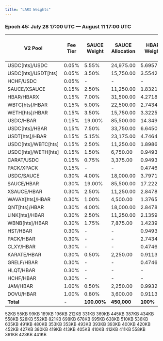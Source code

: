 ```yaml
---
title: "LARI Weights"
---
```


### **Epoch 45: July 28 17:00 UTC — August 11 17:00 UTC**

| V2 Pool             | Fee Tier | SAUCE Weight | SAUCE Allocation | HBAR Weight | HBAR Allocation | PACK Weight | PACK Allocation | HLiquity HBAR Grant Weight | HLiquity HBAR Grant Allocation |
| ------------------- | -------- | ------------ | ---------------- | ----------- | --------------- | ----------- | --------------- | -------------------------- | ------------------------------ |
| USDC[hts]/USDC      | 0.05%    | 5.55%        | 24,975.00        | 5.6957%     | 3,559.81        | -           | -               |                            |                                |
| USDC[hts]/USDT[hts] | 0.05%    | 3.50%        | 15,750.00        | 3.5542%     | 2,221.38        | -           | -               |                            |                                |
| HCHF/USDC           | 0.05%    | -            | -                | -           | -               | -           | -               | 52.00%                     | 3,074.08                       |
| SAUCE/XSAUCE        | 0.15%    | 2.50%        | 11,250.00        | 1.8321%     | 1,145.06        | -           | -               |                            |                                |
| HBAR/HBARX          | 0.15%    | 7.00%        | 31,500.00        | 4.2718%     | 2,669.88        | -           | -               |                            |                                |
| WBTC[hts]/HBAR      | 0.15%    | 5.00%        | 22,500.00        | 2.7434%     | 1,714.63        | -           | -               |                            |                                |
| WETH[hts]/HBAR      | 0.15%    | 3.50%        | 15,750.00        | 3.3225%     | 2,076.56        | -           | -               |                            |                                |
| USDC/HBAR           | 0.15%    | 19.00%       | 85,500.00        | 14.3492%    | 8,968.25        | 10.00%      | 56,908.70       |                            |                                |
| USDC[hts]/HBAR      | 0.15%    | 7.50%        | 33,750.00        | 6.6450%     | 4,153.13        | -           | -               |                            |                                |
| USDT[hts]/HBAR      | 0.15%    | 5.15%        | 23,175.00        | 4.7464%     | 2,966.50        | -           | -               |                            |                                |
| USDC[hts]/WBTC[hts] | 0.15%    | 2.50%        | 11,250.00        | 1.8986%     | 1,186.63        | -           | -               |                            |                                |
| USDC[hts]/WETH[hts] | 0.15%    | 1.50%        | 6,750.00         | 0.9493%     | 593.31          | -           | -               |                            |                                |
| CARAT/USDC          | 0.15%    | 0.75%        | 3,375.00         | 0.9493%     | 593.31          | -           | -               |                            |                                |
| PACK/XPACK          | 0.15%    | -            | -                | 0.4746%     | 296.63          | 15.00%      | 85,363.05       |                            |                                |
| USDC/SAUCE          | 0.30%    | 4.00%        | 18,000.00        | 3.7971%     | 2,373.19        | -           | -               |                            |                                |
| SAUCE/HBAR          | 0.30%    | 19.00%       | 85,500.00        | 17.2225%    | 10,764.06       | 10.00%      | 56,908.70       |                            |                                |
| XSAUCE/HBAR         | 0.30%    | 2.50%        | 11,250.00        | 2.8478%     | 1,779.88        | -           | -               |                            |                                |
| WAVAX[hts]/HBAR     | 0.30%    | 1.00%        | 4,500.00         | 1.3765%     | 860.31          | -           | -               |                            |                                |
| QNT[hts]/HBAR       | 0.30%    | 4.00%        | 18,000.00        | 2.8478%     | 1,779.88        | -           | -               |                            |                                |
| LINK[hts]/HBAR      | 0.30%    | 2.50%        | 11,250.00        | 2.1359%     | 1,334.94        | -           | -               |                            |                                |
| WBNB[hts]/HBAR      | 0.30%    | 1.75%        | 7,875.00         | 1.4239%     | 889.94          | -           | -               |                            |                                |
| HST/HBAR            | 0.30%    | -            | -                | 0.9493%     | 593.31          | -           | -               |                            |                                |
| PACK/HBAR           | 0.30%    | -            | -                | 2.7434%     | 1,714.63        | 65.00%      | 369,906.55      |                            |                                |
| CLXY/HBAR           | 0.30%    | -            | -                | 0.4746%     | 296.63          | -           | -               |                            |                                |
| KARATE/HBAR         | 0.30%    | 0.50%        | 2,250.00         | 0.9113%     | 569.56          | -           | -               |                            |                                |
| GRELF/HBAR          | 0.30%    | -            | -                | 0.4746%     | 296.63          | -           | -               |                            |                                |
| HLQT/HBAR           | 0.30%    | -            | -                | -           | -               | -           | -               | 47.00%                     | 2,778.50                       |
| HCHF/HBAR           | 0.30%    | -            | -                | -           | -               | -           | -               | 1%                         | 59.11                          |
| JAM/HBAR            | 1.00%    | 0.50%        | 2,250.00         | 0.9932%     | 620.75          | -           | -               |                            |                                |
| DOVU/HBAR           | 1.00%    | 0.80%        | 3,600.00         | 0.9113%     | 569.56          | -           |                 |                            |                                |
| **Total**           | -        | **100.00%**  | **450,000**      | **100%**    | **56,588.31**   | **100.00%** | **569,087**     |                            | **5,911.69**                   |

<AccordionGroup>
  <Accordion title="Epoch Airdrop Results" defaultOpen="false" icon="paperclip">
    <Card title="Epoch 1 Airdrop Results" icon="paperclip" horizontal="true" href="https://github.com/saucerswaplabs/saucerswap-epoch-results/raw/refs/heads/main/Epoch_1.csv">
      52KB
    </Card>
    <Card title="Epoch 2 Airdrop Results" icon="paperclip" horizontal="true" href="https://github.com/saucerswaplabs/saucerswap-epoch-results/raw/refs/heads/main/Epoch_2.csv">
      55KB
    </Card>
    <Card title="Epoch 3 Airdrop Results" icon="paperclip" horizontal="true" href="https://github.com/saucerswaplabs/saucerswap-epoch-results/raw/refs/heads/main/Epoch_3.csv">
      99KB
    </Card>
    <Card title="Epoch 4 Airdrop Results" icon="paperclip" horizontal="true" href="https://github.com/saucerswaplabs/saucerswap-epoch-results/raw/refs/heads/main/Epoch_4.csv">
      189KB
    </Card>
    <Card title="Epoch 5 Airdrop Results" icon="paperclip" horizontal="true" href="https://github.com/saucerswaplabs/saucerswap-epoch-results/raw/refs/heads/main/Epoch_5.csv">
      196KB
    </Card>
    <Card title="Epoch 6 Airdrop Results" icon="paperclip" horizontal="true" href="https://github.com/saucerswaplabs/saucerswap-epoch-results/raw/refs/heads/main/Epoch_6.csv">
      212KB
    </Card>
    <Card title="Epoch 7 Airdrop Results" icon="paperclip" horizontal="true" href="https://github.com/saucerswaplabs/saucerswap-epoch-results/raw/refs/heads/main/Epoch_7.csv">
      331KB
    </Card>
    <Card title="Epoch 8 Airdrop Results" icon="paperclip" horizontal="true" href="https://github.com/saucerswaplabs/saucerswap-epoch-results/raw/refs/heads/main/Epoch_8.csv">
      369KB
    </Card>
    <Card title="Epoch 9 Airdrop Results" icon="paperclip" horizontal="true" href="https://github.com/saucerswaplabs/saucerswap-epoch-results/raw/refs/heads/main/Epoch_9.csv">
      445KB
    </Card>
    <Card title="Epoch 10 Airdrop Results" icon="paperclip" horizontal="true" href="https://github.com/saucerswaplabs/saucerswap-epoch-results/raw/refs/heads/main/Epoch_10.csv">
      387KB
    </Card>
    <Card title="Epoch 11 Airdrop Results" icon="paperclip" horizontal="true" href="https://github.com/saucerswaplabs/saucerswap-epoch-results/raw/refs/heads/main/Epoch_11.csv">
      434KB
    </Card>
    <Card title="Epoch 12 Airdrop Results" icon="paperclip" horizontal="true" href="https://github.com/saucerswaplabs/saucerswap-epoch-results/raw/refs/heads/main/Epoch_12.csv">
      558KB
    </Card>
    <Card title="Epoch 13 Airdrop Results" icon="paperclip" horizontal="true" href="https://github.com/saucerswaplabs/saucerswap-epoch-results/raw/refs/heads/main/Epoch_13.csv">
      528KB
    </Card>
    <Card title="Epoch 14 Airdrop Results" icon="paperclip" horizontal="true" href="https://github.com/saucerswaplabs/saucerswap-epoch-results/raw/refs/heads/main/Epoch_14.csv">
      552KB
    </Card>
    <Card title="Epoch 15 Airdrop Results" icon="paperclip" horizontal="true" href="https://github.com/saucerswaplabs/saucerswap-epoch-results/raw/refs/heads/main/Epoch_15.csv">
      821KB
    </Card>
    <Card title="Epoch 16 Airdrop Results" icon="paperclip" horizontal="true" href="https://github.com/saucerswaplabs/saucerswap-epoch-results/raw/refs/heads/main/Epoch_16.csv">
      698KB
    </Card>
    <Card title="Epoch 17 Airdrop Results" icon="paperclip" horizontal="true" href="https://github.com/saucerswaplabs/saucerswap-epoch-results/raw/refs/heads/main/Epoch_17.csv">
      678KB
    </Card>
    <Card title="Epoch 18 Airdrop Results" icon="paperclip" horizontal="true" href="https://github.com/saucerswaplabs/saucerswap-epoch-results/raw/refs/heads/main/Epoch_18.csv">
      695KB
    </Card>
    <Card title="Epoch 19 Airdrop Results" icon="paperclip" horizontal="true" href="https://github.com/saucerswaplabs/saucerswap-epoch-results/raw/refs/heads/main/Epoch_19.csv">
      638KB
    </Card>
    <Card title="Epoch 20 Airdrop Results" icon="paperclip" horizontal="true" href="https://github.com/saucerswaplabs/saucerswap-epoch-results/raw/refs/heads/main/Epoch_20.csv">
      510KB
    </Card>
    <Card title="Epoch 21 Airdrop Results" icon="paperclip" horizontal="true" href="https://github.com/saucerswaplabs/saucerswap-epoch-results/raw/refs/heads/main/Epoch_21.csv">
      536KB
    </Card>
    <Card title="Epoch 22 Airdrop Results" icon="paperclip" horizontal="true" href="https://github.com/saucerswaplabs/saucerswap-epoch-results/raw/refs/heads/main/Epoch_22.csv">
      635KB
    </Card>
    <Card title="Epoch 23 Airdrop Results" icon="paperclip" horizontal="true" href="https://github.com/saucerswaplabs/saucerswap-epoch-results/raw/refs/heads/main/Epoch_23.csv">
      491KB
    </Card>
    <Card title="Epoch 24 Airdrop Results" icon="paperclip" horizontal="true" href="https://github.com/saucerswaplabs/saucerswap-epoch-results/raw/refs/heads/main/Epoch_24.csv">
      480KB
    </Card>
    <Card title="Epoch 25 Airdrop Results" icon="paperclip" horizontal="true" href="https://github.com/saucerswaplabs/saucerswap-epoch-results/raw/refs/heads/main/Epoch_25.csv">
      353KB
    </Card>
    <Card title="Epoch 26 Airdrop Results" icon="paperclip" horizontal="true" href="https://github.com/saucerswaplabs/saucerswap-epoch-results/raw/refs/heads/main/Epoch_26.csv">
      353KB
    </Card>
    <Card title="Epoch 27 Airdrop Results" icon="paperclip" horizontal="true" href="https://github.com/saucerswaplabs/saucerswap-epoch-results/raw/refs/heads/main/Epoch_27.csv">
      493KB
    </Card>
    <Card title="Epoch 28 Airdrop Results" icon="paperclip" horizontal="true" href="https://github.com/saucerswaplabs/saucerswap-epoch-results/raw/refs/heads/main/Epoch_28.csv">
      393KB
    </Card>
    <Card title="Epoch 29 Airdrop Results" icon="paperclip" horizontal="true" href="https://github.com/saucerswaplabs/saucerswap-epoch-results/raw/refs/heads/main/Epoch_29.csv">
      393KB
    </Card>
    <Card title="Epoch 30 Airdrop Results" icon="paperclip" horizontal="true" href="https://github.com/saucerswaplabs/saucerswap-epoch-results/raw/refs/heads/main/Epoch_30.csv">
      400KB
    </Card>
    <Card title="Epoch 31 Airdrop Results" icon="paperclip" horizontal="true" href="https://github.com/saucerswaplabs/saucerswap-epoch-results/raw/refs/heads/main/Epoch_31.csv">
      420KB
    </Card>
    <Card title="Epoch 32 Airdrop Results" icon="paperclip" horizontal="true" href="https://github.com/saucerswaplabs/saucerswap-epoch-results/raw/refs/heads/main/Epoch_32.csv">
      452KB
    </Card>
    <Card title="Epoch 33 Airdrop Results" icon="paperclip" horizontal="true" href="https://github.com/saucerswaplabs/saucerswap-epoch-results/raw/refs/heads/main/Epoch_33.csv">
      427KB
    </Card>
    <Card title="Epoch 34 Airdrop Results" icon="paperclip" horizontal="true" href="https://github.com/saucerswaplabs/saucerswap-epoch-results/raw/refs/heads/main/Epoch_34.csv">
      380KB
    </Card>
    <Card title="Epoch 35 Airdrop Results" icon="paperclip" horizontal="true" href="https://github.com/saucerswaplabs/saucerswap-epoch-results/raw/refs/heads/main/Epoch_35.csv">
      419KB
    </Card>
    <Card title="Epoch 36 Airdrop Results" icon="paperclip" horizontal="true" href="https://github.com/saucerswaplabs/saucerswap-epoch-results/raw/refs/heads/main/Epoch_36.csv">
      413KB
    </Card>
    <Card title="Epoch 37 Airdrop Results" icon="paperclip" horizontal="true" href="https://github.com/saucerswaplabs/saucerswap-epoch-results/raw/refs/heads/main/Epoch_37.csv">
      405KB
    </Card>
    <Card title="Epoch 38 Airdrop Results" icon="paperclip" horizontal="true" href="https://github.com/saucerswaplabs/saucerswap-epoch-results/raw/refs/heads/main/Epoch_38.csv">
      410KB
    </Card>
    <Card title="Epoch 39 Airdrop Results" icon="paperclip" horizontal="true" href="https://github.com/saucerswaplabs/saucerswap-epoch-results/raw/refs/heads/main/Epoch_39.csv">
      412KB
    </Card>
    <Card title="Epoch 40 Airdrop Results" icon="paperclip" horizontal="true" href="https://github.com/saucerswaplabs/saucerswap-epoch-results/raw/refs/heads/main/Epoch_40.csv">
      411KB
    </Card>
    <Card title="Epoch 41 Airdrop Results" icon="paperclip" horizontal="true" href="https://github.com/saucerswaplabs/saucerswap-epoch-results/raw/refs/heads/main/Epoch_41.csv">
      558KB
    </Card>
    <Card title="Epoch 42 Airdrop Results" icon="paperclip" horizontal="true" href="https://github.com/saucerswaplabs/saucerswap-epoch-results/raw/refs/heads/main/Epoch_42.csv">
      391KB
    </Card>
    <Card title="Epoch 43 Airdrop Results" icon="paperclip" horizontal="true" href="https://github.com/saucerswaplabs/saucerswap-epoch-results/raw/refs/heads/main/Epoch_43.csv">
      423KB
    </Card>
    <Card title="Epoch 44 Airdrop Results" icon="paperclip" horizontal="true" href="https://github.com/saucerswaplabs/saucerswap-epoch-results/raw/refs/heads/main/Epoch_44.csv">
      441KB
    </Card>
  </Accordion>
</AccordionGroup>